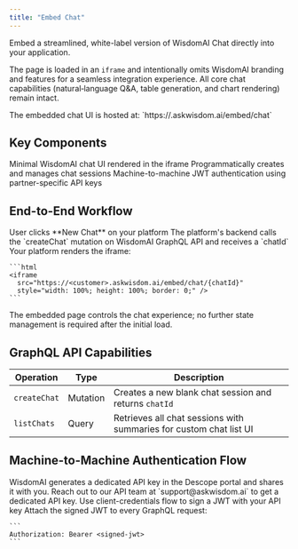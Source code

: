 ```yaml
---
title: "Embed Chat"
---
```


Embed a streamlined, white-label version of WisdomAI Chat directly into your application.

The page is loaded in an `iframe` and intentionally omits WisdomAI branding and features for a seamless integration experience. All core chat capabilities (natural‑language Q&A, table generation, and chart rendering) remain intact.

<Info>
  The embedded chat UI is hosted at: `https://<customer>.askwisdom.ai/embed/chat`
</Info>

## Key Components

<CardGroup cols={2}>
  <Card title="Embedded Chat Page" icon="message">
    Minimal WisdomAI chat UI rendered in the iframe
  </Card>
  <Card title="GraphQL API" icon="code">
    Programmatically creates and manages chat sessions
  </Card>
  <Card title="Descope M2M Auth" icon="shield-check">
    Machine-to-machine JWT authentication using partner-specific API keys
  </Card>
</CardGroup>

## End-to-End Workflow

<Steps>
  <Step title="New Chat Trigger" titleSize="h3">
    User clicks **New Chat** on your platform
  </Step>
  <Step title="Backend Creates Chat Session" titleSize="h3">
    The platform's backend calls the `createChat` mutation on WisdomAI GraphQL API and receives a `chatId`
  </Step>
  <Step title="Load Embedded Chat" titleSize="h3">
    Your platform renders the iframe:

    ```html
    <iframe
      src="https://<customer>.askwisdom.ai/embed/chat/{chatId}"
      style="width: 100%; height: 100%; border: 0;" />
    ```
  </Step>
  <Step title="Seamless Interaction" titleSize="h3">
    The embedded page controls the chat experience; no further state management is required after the initial load.
  </Step>
</Steps>

## GraphQL API Capabilities

| Operation    | Type     | Description                                                        |
| ------------ | -------- | ------------------------------------------------------------------ |
| `createChat` | Mutation | Creates a new blank chat session and returns `chatId`              |
| `listChats`  | Query    | Retrieves all chat sessions with summaries for custom chat list UI |

## Machine-to-Machine Authentication Flow

<Steps>
  <Step title="API Key Provisioning" titleSize="h3">
    WisdomAI generates a dedicated API key in the Descope portal and shares it with you. Reach out to our API team at `support@askwisdom.ai` to get a dedicated API key.
  </Step>
  <Step title="JWT Signing" titleSize="h3">
    Use client-credentials flow to sign a JWT with your API key
  </Step>
  <Step title="Request Authorization" titleSize="h3">
    Attach the signed JWT to every GraphQL request:

    ```
    Authorization: Bearer <signed-jwt>
    ```
  </Step>
</Steps>